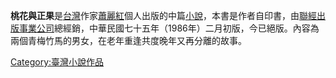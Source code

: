 {{unreferenced|time=2018-02-28T03:38:34+00:00}}
'''桃花與正果'''是[[台灣|台灣]]作家[[蕭麗紅|蕭麗紅]]個人出版的中篇[[小說|小說]]，本書是作者自印書，由[[聯經出版事業公司|聯經出版事業公司]]總經銷，中華民國七十五年（1986年）二月初版，今已絕版。內容為兩個青梅竹馬的男女，在老年重逢共度晚年又再分離的故事。

{{Chinese literature-stub}}
[[Category:臺灣小說作品|Category:臺灣小說作品]]